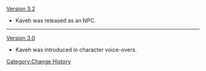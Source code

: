 [[Version 3.2]]
* Kaveh was released as an NPC.
----
[[Version 3.0]]
* Kaveh was introduced in character voice-overs.
<noinclude>
[[Category:Change History]]
</noinclude>
